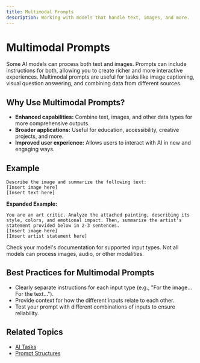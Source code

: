 ```yaml
---
title: Multimodal Prompts
description: Working with models that handle text, images, and more.
---
```


# Multimodal Prompts

Some AI models can process both text and images. Prompts can include instructions for both, allowing you to create richer and more interactive experiences. Multimodal prompts are useful for tasks like image captioning, visual question answering, and combining data from different sources.

## Why Use Multimodal Prompts?

- **Enhanced capabilities:** Combine text, images, and other data types for more comprehensive outputs.
- **Broader applications:** Useful for education, accessibility, creative projects, and more.
- **Improved user experience:** Allows users to interact with AI in new and engaging ways.

## Example

```
Describe the image and summarize the following text:
[Insert image here]
[Insert text here]
```

**Expanded Example:**

```
You are an art critic. Analyze the attached painting, describing its style, colors, and emotional impact. Then, summarize the artist's statement provided below in 2-3 sentences.
[Insert image here]
[Insert artist statement here]
```

<Callout type="info">
  Check your model's documentation for supported input types. Not all models can
  process images, audio, or other modalities.
</Callout>

## Best Practices for Multimodal Prompts

- Clearly separate instructions for each input type (e.g., "For the image... For the text...").
- Provide context for how the different inputs relate to each other.
- Test your prompt with different combinations of inputs to ensure reliability.

## Related Topics

- [AI Tasks](./17-ai-tasks)
- [Prompt Structures](./03-basic-structures)

